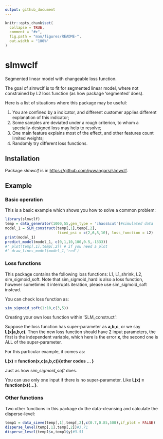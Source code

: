 ```yaml
---
output: github_document
---
```


<!-- README.md is generated from README.Rmd. Please edit that file -->

```r
knitr::opts_chunk$set(
  collapse = TRUE,
  comment = "#>",
  fig.path = "man/figures/README-",
  out.width = "100%"
)
```

# slmwclf

<!-- badges: start -->
<!-- badges: end -->

Segmented linear model with changeable loss function. 

The goal of slmwclf is to fit for segmented linear model, where not constrained by L2 loss function (as how package 'segmented' does).

Here is a list of situations where this package may be useful:

1. You are confined by a indicator, and different customer applies different explanation of this indicator;
2. Some samples are deviated under a rough criterion, to whom a specially-designed loss may help to resolve;
3. One main feature explains most of the effect, and other features count limited weights;
4. Randomly try different loss functions.

## Installation

Package *slmwclf* is in <https://github.com/jwwangars/slmwclf>.

## Example

### Basic operation

This is a basic example which shows you how to solve a common problem:

```r
library(slmwclf)
temp = data_generator(1000,55,gen_type = 'chaos&cut')#simulated data
model_1 = SLM_construct(temp[,1],temp[,2],
                        fixed_psi = c(2,6,8,10), loss_function = L2)
print(model_1)
predict_model(model_1, c(0,1,10,100,0.5,-1333))
#' plot(temp[,1],temp[,2]) # if you need a plot
#' draw_lines_model(model_1,'red')
```

### Loss functions

This package contains the following loss functions: L1, L1_shrink, L2, sim_sigmoid_soft.
Note that sim_sigmoid_hard is also a loss function, however sometimes it interrupts iteration, 
please use sim_sigmoid_soft instead.

You can check loss function as:

```r
sim_sigmoid_soft(1:10,c(3,5))
```

Creating your own loss function within 'SLM_construct':

Suppose the loss function has super-parameter as **a,b,c**, or we say **L(x|a,b,c)**.
Then the new loss function should have 2 input parameters, the first is the independent variable, which here is the error **x**, the second one is ALL of the super-parameter. 

For this particular example, it comes as:

  **L(x) = function(x,c(a,b,c)){other codes ... }**

Just as how *sim_sigmoid_soft* does.

You can use only one input if there is no super-parameter. Like **L(x) = function(x){...}**.

### Other functions

Two other functions in this package do the data-cleansing and calculate the disperse-level:

```r
temp1 = data_sieve(temp[,1],temp[,2],c(0.7,0.85,500),if_plot = FALSE)
disperse_level(temp[,1],temp[,2])#3.71
disperse_level(temp1$x,temp1$y)#3.51
```

